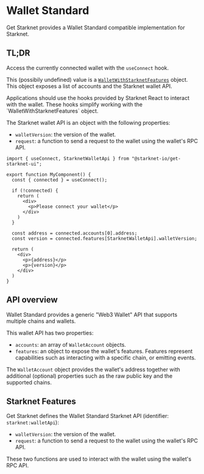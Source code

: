 
# Wallet Standard

Get Starknet provides a Wallet Standard compatible implementation for Starknet.

## TL;DR

Access the currently connected wallet with the `useConnect` hook.

This (possibily undefined) value is a [`WalletWithStarknetFeatures`](/core/StarknetWalletRequestFeature) object. This object exposes a list of accounts and the Starknet wallet API.

<Callout type="info">
    Applications should use the hooks provided by Starknet React to interact with the wallet. These hooks simplify working with the `WalletWithStarknetFeatures` object.
</Callout>

The Starknet wallet API is an object with the following properties:

 - `walletVersion`: the version of the wallet.
 - `request`: a function to send a request to the wallet using the wallet's RPC API.

```tsx [my-component.tsx]
import { useConnect, StarknetWalletApi } from "@starknet-io/get-starknet-ui";

export function MyComponent() {
  const { connected } = useConnect();

  if (!connected) {
    return (
      <div>
        <p>Please connect your wallet</p>
      </div>
    )
  }

  const address = connected.accounts[0].address;
  const version = connected.features[StarknetWalletApi].walletVersion;

  return (
    <div>
      <p>{address}</p>
      <p>{version}</p>
    </div>
  )
}
````

## API overview

Wallet Standard provides a generic "Web3 Wallet" API that supports multiple chains and wallets.

This wallet API has two properties:

 - `accounts`: an array of `WalletAccount` objects.
 - `features`: an object to expose the wallet's features. Features represent capabilities such as interacting with a specific chain, or emitting events.

The `WalletAccount` object provides the wallet's address together with additional (optional) properties such as the raw public key and the supported chains.

## Starknet Features

Get Starknet defines the Wallet Standard Starknet API (identifier: `starknet:walletApi`):

 - `walletVersion`: the version of the wallet.
 - `request`: a function to send a request to the wallet using the wallet's RPC API.

These two functions are used to interact with the wallet using the wallet's RPC API.
